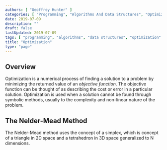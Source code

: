 ```yaml
---
authors: [ "Geoffrey Hunter" ]
categories: [ "Programming", "Algorithms And Data Structures", "Optimization" ]
date: 2019-07-09
description: ""
draft: false
lastUpdated: 2019-07-09
tags: [ "programming", "algorithms", "data structures", "optimization" ]
title: "Optimization"
type: "page"
---
```



## Overview

Optimization is a numerical process of finding a solution to a problem by minimizing the returned value of an _objective function_. The objective function can be thought of as describing the cost or error in a particular solution. Optimization is used when a solution cannot be found through symbolic methods, usually to the complexity and non-linear nature of the problem.

## The Nelder-Mead Method

The Nelder-Mead method uses the concept of a simplex, which is concept of a triangle in 2D space and a tetrahedron in 3D space generalized to N dimensions.

